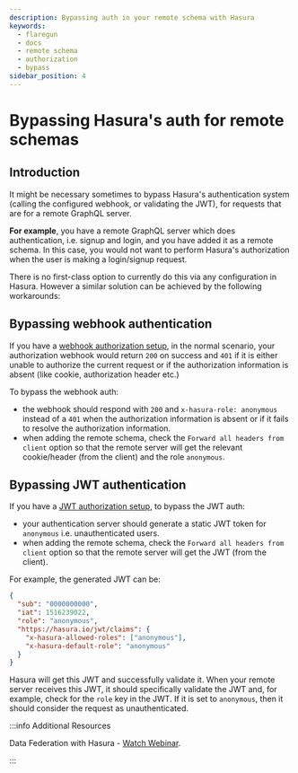 ```yaml
---
description: Bypassing auth in your remote schema with Hasura
keywords:
  - flaregun
  - docs
  - remote schema
  - authorization
  - bypass
sidebar_position: 4
---
```


# Bypassing Hasura's auth for remote schemas

## Introduction

It might be necessary sometimes to bypass Hasura's authentication system (calling the configured webhook, or validating the JWT), for requests that are for a remote GraphQL server.

**For example**, you have a remote GraphQL server which does authentication, i.e. signup and login, and you have added it as a remote schema. In this case, you would not want to perform Hasura's authorization when the user is making a login/signup request.

There is no first-class option to currently do this via any configuration in Hasura. However a similar solution can be achieved by the following workarounds:

## Bypassing webhook authentication

If you have a [webhook authorization setup](/graphql/core/auth/authentication/webhook.mdx), in the normal scenario, your authorization webhook would return `200` on success and `401` if it is either unable to authorize the current request or if the authorization information is absent (like cookie, authorization header etc.)

To bypass the webhook auth:

- the webhook should respond with `200` and `x-hasura-role: anonymous` instead of a `401` when the authorization information is absent or if it fails to resolve the authorization information.
- when adding the remote schema, check the `Forward all headers from client` option so that the remote server will get the relevant cookie/header (from the client) and the role `anonymous`.

## Bypassing JWT authentication

If you have a [JWT authorization setup](/graphql/core/auth/authentication/jwt.mdx), to bypass the JWT auth:

- your authentication server should generate a static JWT token for `anonymous` i.e. unauthenticated users.
- when adding the remote schema, check the `Forward all headers from client` option so that the remote server will get the JWT (from the client).

For example, the generated JWT can be:

```json
{
  "sub": "0000000000",
  "iat": 1516239022,
  "role": "anonymous",
  "https://hasura.io/jwt/claims": {
    "x-hasura-allowed-roles": ["anonymous"],
    "x-hasura-default-role": "anonymous"
  }
}
```

Hasura will get this JWT and successfully validate it. When your remote server receives this JWT, it should specifically validate the JWT and, for example, check for the `role` key in the JWT. If it is set to `anonymous`, then it should consider the request as unauthenticated.

:::info Additional Resources

Data Federation with Hasura - [Watch Webinar](https://hasura.io/events/webinar/data-federation-hasura-graphql/?pg=docs&plcmt=body&cta=watch-webinar&tech=).

:::
